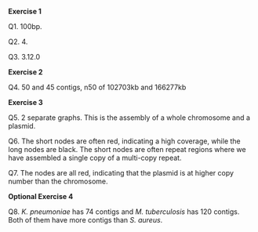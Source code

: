 **Exercise 1**

Q1. 100bp.

Q2. 4.

Q3. 3.12.0

**Exercise 2**

Q4. 50 and 45 contigs, n50 of 102703kb and 166277kb

**Exercise 3**

Q5. 2 separate graphs. This is the assembly of a whole chromosome and a plasmid.

Q6. The short nodes are often red, indicating a high coverage, while the long nodes are black. The short nodes are often repeat regions where we have assembled a single copy of a multi-copy repeat.

Q7. The nodes are all red, indicating that the plasmid is at higher copy number than the chromosome.

**Optional Exercise 4**

Q8. *K. pneumoniae* has 74 contigs and *M. tuberculosis* has 120 contigs. Both of them have more contigs than *S. aureus*.

